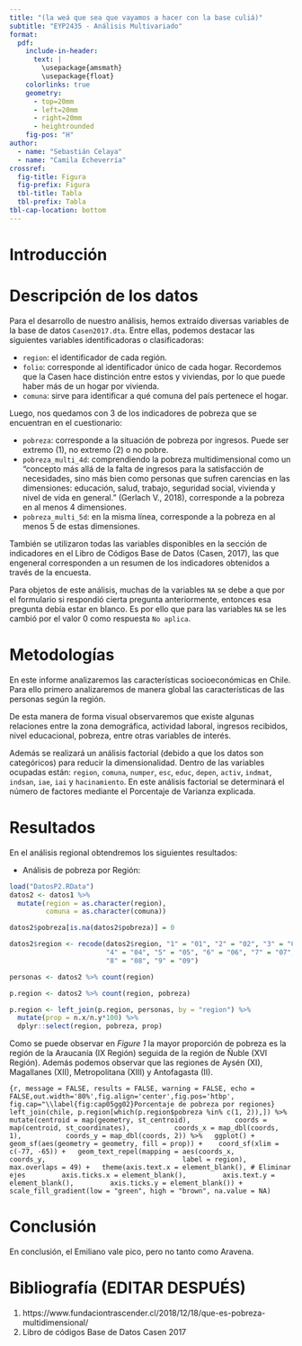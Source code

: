 ```yaml
---
title: "(la weá que sea que vayamos a hacer con la base culiá)"
subtitle: "EYP2435 - Análisis Multivariado"
format: 
  pdf: 
    include-in-header: 
      text: |
        \usepackage{amsmath}
        \usepackage{float}
    colorlinks: true
    geometry:
      - top=20mm
      - left=20mm
      - right=20mm
      - heightrounded
    fig-pos: "H"
author: 
  - name: "Sebastián Celaya"
  - name: "Camila Echeverría"
crossref:
  fig-title: Figura
  fig-prefix: Figura
  tbl-title: Tabla
  tbl-prefix: Tabla
tbl-cap-location: bottom
---
```


# Introducción

# Descripción de los datos

Para el desarrollo de nuestro análisis, hemos extraído diversas variables de la base de datos `Casen2017.dta`. Entre ellas, podemos destacar las siguientes variables identificadoras o clasificadoras:

-   `region`: el identificador de cada región.
-   `folio`: corresponde al identificador único de cada hogar. Recordemos que la Casen hace distinción entre estos y viviendas, por lo que puede haber más de un hogar por vivienda.
-   `comuna`: sirve para identificar a qué comuna del país pertenece el hogar.

Luego, nos quedamos con 3 de los indicadores de pobreza que se encuentran en el cuestionario:

-   `pobreza`: corresponde a la situación de pobreza por ingresos. Puede ser extremo (1), no extremo (2) o no pobre.
-   `pobreza_multi_4d`: comprendiendo la pobreza multidimensional como un "concepto más allá de la falta de ingresos para la satisfacción de necesidades, sino más bien como personas que sufren carencias en las dimensiones: educación, salud, trabajo, seguridad social, vivienda y nivel de vida en general." (Gerlach V., 2018), corresponde a la pobreza en al menos 4 dimensiones.
-   `pobreza_multi_5d`: en la misma línea, corresponde a la pobreza en al menos 5 de estas dimensiones.

También se utilizaron todas las variables disponibles en la sección de indicadores en el Libro de Códigos Base de Datos (Casen, 2017), las que engeneral corresponden a un resumen de los indicadores obtenidos a través de la encuesta.

Para objetos de este análisis, muchas de la variables `NA` se debe a que por el formulario si respondió cierta pregunta anteriormente, entonces esa pregunta debía estar en blanco. Es por ello que para las variables `NA` se les cambió por el valor 0 como respuesta `No aplica`.

# Metodologías

En este informe analizaremos las características socioeconómicas en Chile. Para ello primero analizaremos de manera global las características de las personas según la región.

De esta manera de forma visual observaremos que existe algunas relaciones entre la zona demográfica, actividad laboral, ingresos recibidos, nivel educacional, pobreza, entre otras variables de interés.

Además se realizará un análisis factorial (debido a que los datos son categóricos) para reducir la dimensionalidad. Dentro de las variables ocupadas están: `region`, `comuna`, `numper`, `esc`, `educ`, `depen`, `activ`, `indmat`, `indsan`, `iae`, `iai` y `hacinamiento`. En este análisis factorial se determinará el número de factores mediante el Porcentaje de Varianza explicada.

# Resultados

En el análisis regional obtendremos los siguientes resultados:

-   Análisis de pobreza por Región:

```r
load("DatosP2.RData")
datos2 <- datos1 %>% 
  mutate(region = as.character(region),
         comuna = as.character(comuna)) 

datos2$pobreza[is.na(datos2$pobreza)] = 0

datos2$region <- recode(datos2$region, "1" = "01", "2" = "02", "3" = "03", 
                        "4" = "04", "5" = "05", "6" = "06", "7" = "07", 
                        "8" = "08", "9" = "09")

personas <- datos2 %>% count(region)

p.region <- datos2 %>% count(region, pobreza) 

p.region <- left_join(p.region, personas, by = "region") %>% 
  mutate(prop = n.x/n.y*100) %>% 
  dplyr::select(region, pobreza, prop)
```

Como se puede observar en *Figure 1* la mayor proporción de pobreza es la región de la Araucanía (IX Región) seguida de la región de Ñuble (XVI Región). Además podemos observar que las regiones de Aysén (XI), Magallanes (XII), Metropolitana (XIII) y Antofagasta (II).

```{r, message = FALSE, results = FALSE, warning = FALSE, echo = FALSE,out.width='80%',fig.align='center',fig.pos='htbp', fig.cap="\\label{fig:cap05gg02}Porcentaje de pobreza por regiones}
left_join(chile, p.region[which(p.region$pobreza %in% c(1, 2)),]) %>%
  mutate(centroid = map(geometry, st_centroid), 
         coords = map(centroid, st_coordinates), 
         coords_x = map_dbl(coords, 1), 
         coords_y = map_dbl(coords, 2)) %>%
  ggplot() +
  geom_sf(aes(geometry = geometry, fill = prop)) + 
  coord_sf(xlim = c(-77, -65)) +
  geom_text_repel(mapping = aes(coords_x, 
                                coords_y, 
                                label = region),
                  max.overlaps = 49) +
  theme(axis.text.x = element_blank(), # Eliminar ejes
        axis.ticks.x = element_blank(),
        axis.text.y = element_blank(),
        axis.ticks.y = element_blank()) +
  scale_fill_gradient(low = "green", high = "brown", na.value = NA)
```



# Conclusión

En conclusión, el Emiliano vale pico, pero no tanto como Aravena.

# Bibliografía (EDITAR DESPUÉS)

1.  https://www.fundaciontrascender.cl/2018/12/18/que-es-pobreza-multidimensional/
2.  Libro de códigos Base de Datos Casen 2017
